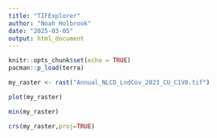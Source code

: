 ```yaml
---
title: "TIFExplorer"
author: "Noah Holbrook"
date: "2025-03-05"
output: html_document
---
```


```r
knitr::opts_chunk$set(echo = TRUE)
pacman::p_load(terra)
```

``` r
my_raster <- rast("Annual_NLCD_LndCov_2023_CU_C1V0.tif")
```

``` r
plot(my_raster)
```

``` r
min(my_raster)
````

``` r
crs(my_raster,proj=TRUE)
```


